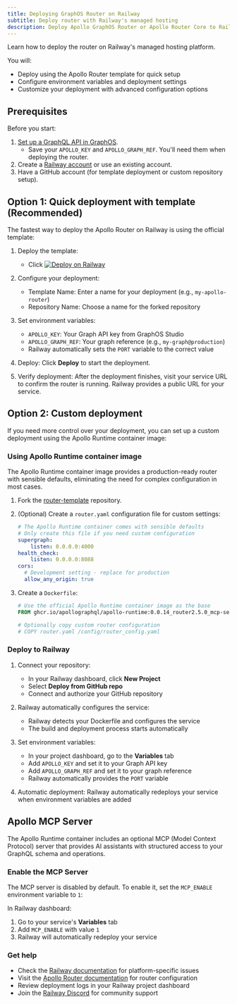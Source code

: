 ```yaml
---
title: Deploying GraphOS Router on Railway
subtitle: Deploy router with Railway's managed hosting
description: Deploy Apollo GraphOS Router or Apollo Router Core to Railway using their managed hosting platform.
---
```


Learn how to deploy the router on Railway's managed hosting platform.

You will:
- Deploy using the Apollo Router template for quick setup
- Configure environment variables and deployment settings
- Customize your deployment with advanced configuration options

## Prerequisites

Before you start:

1. [Set up a GraphQL API in GraphOS](/graphos/get-started/guides/graphql#step-1-set-up-your-graphql-api).
    - Save your `APOLLO_KEY` and `APOLLO_GRAPH_REF`. You'll need them when deploying the router.
1. Create a [Railway account](https://railway.com/) or use an existing account.
1. Have a GitHub account (for template deployment or custom repository setup).

## Option 1: Quick deployment with template (Recommended)

The fastest way to deploy the Apollo Router on Railway is using the official template:

1. Deploy the template:
   - Click  [![Deploy on Railway](https://railway.app/button.svg)](https://railway.com/deploy/apollo-router)

2. Configure your deployment:
   - Template Name: Enter a name for your deployment (e.g., `my-apollo-router`)
   - Repository Name: Choose a name for the forked repository

3. Set environment variables:
   - `APOLLO_KEY`: Your Graph API key from GraphOS Studio
   - `APOLLO_GRAPH_REF`: Your graph reference (e.g., `my-graph@production`)
   - Railway automatically sets the `PORT` variable to the correct value

4. Deploy: Click **Deploy** to start the deployment.

5. Verify deployment: After the deployment finishes, visit your service URL to confirm the router is running. Railway provides a public URL for your service.

## Option 2: Custom deployment

If you need more control over your deployment, you can set up a custom deployment using the Apollo Runtime container image:

### Using Apollo Runtime container image

The Apollo Runtime container image provides a production-ready router with sensible defaults, eliminating the need for complex configuration in most cases.

1. Fork the [router-template](https://github.com/apollographql/router-template) repository.

2. (Optional) Create a `router.yaml` configuration file for custom settings:
    
    ```yaml title="router.yaml"
    # The Apollo Runtime container comes with sensible defaults
    # Only create this file if you need custom configuration
    supergraph:
        listen: 0.0.0.0:4000
    health_check:
        listen: 0.0.0.0:8088
    cors:
      # Development setting - replace for production
      allow_any_origin: true
    ```

3. Create a `Dockerfile`:

    ```dockerfile
    # Use the official Apollo Runtime container image as the base
    FROM ghcr.io/apollographql/apollo-runtime:0.0.14_router2.5.0_mcp-server0.7.0

    # Optionally copy custom router configuration
    # COPY router.yaml /config/router_config.yaml
    ```

### Deploy to Railway

1. Connect your repository:
   - In your Railway dashboard, click **New Project**
   - Select **Deploy from GitHub repo**
   - Connect and authorize your GitHub repository

2. Railway automatically configures the service:
   - Railway detects your Dockerfile and configures the service
   - The build and deployment process starts automatically

3. Set environment variables:
   - In your project dashboard, go to the **Variables** tab
   - Add `APOLLO_KEY` and set it to your Graph API key
   - Add `APOLLO_GRAPH_REF` and set it to your graph reference
   - Railway automatically provides the `PORT` variable

4. Automatic deployment: Railway automatically redeploys your service when environment variables are added

## Apollo MCP Server

The Apollo Runtime container includes an optional MCP (Model Context Protocol) server that provides AI assistants with structured access to your GraphQL schema and operations.

### Enable the MCP Server

The MCP server is disabled by default. To enable it, set the `MCP_ENABLE` environment variable to `1`:

In Railway dashboard:
1. Go to your service's **Variables** tab
2. Add `MCP_ENABLE` with value `1`
3. Railway will automatically redeploy your service

### Get help

- Check the [Railway documentation](https://docs.railway.app/) for platform-specific issues
- Visit the [Apollo Router documentation](/router) for router configuration
- Review deployment logs in your Railway project dashboard
- Join the [Railway Discord](https://discord.gg/railway) for community support
